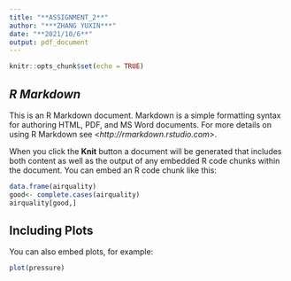---
title: "**ASSIGNMENT_2**"
author: "***ZHANG YUXIN***"
date: "**2021/10/6**"
output: pdf_document
---

```{r setup, include=FALSE}
knitr::opts_chunk$set(echo = TRUE)
```

## ***R Markdown***

This is an R Markdown document. Markdown is a simple formatting syntax for authoring HTML, PDF, and MS Word documents. For more details on using R Markdown see <*http://rmarkdown.rstudio.com>*.

When you click the **Knit** button a document will be generated that includes both content as well as the output of any embedded R code chunks within the document. You can embed an R code chunk like this:


```{r airquality}
data.frame(airquality)
good<- complete.cases(airquality)
airquality[good,]
```

## Including Plots

You can also embed plots, for example:

```{r pressure, echo=FALSE}
plot(pressure)
```

